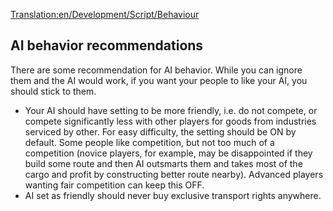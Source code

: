 [[Translation:en/Development/Script/Behaviour]]
{{fr/Traduction|en/Development/Script/Behaviour|0}}


{{fr/NonIA}}

{{en/Note|While some people strongly advise keeping to these recommendations, they are by no means mandatory. Feel free to ignore some/all of them if you don't like them.}}
==AI behavior recommendations==

There are some recommendation for AI behavior. While you can ignore them and the AI would work, if you want your people to like your AI, you should stick to them.

* Your AI should have setting to be more friendly, i.e. do not compete, or compete significantly less with other players for goods from industries serviced by other. For easy difficulty, the setting should be ON by default. Some people like competition, but not too much of a competition (novice players, for example, may be disappointed if they build some route and then AI outsmarts them and takes most of the cargo and profit by constructing better route nearby). Advanced players wanting fair competition can keep this OFF.
* AI set as friendly should never buy exclusive transport rights anywhere.